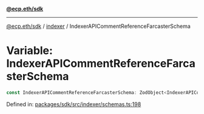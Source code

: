 [**@ecp.eth/sdk**](../../index.mdx)

***

[@ecp.eth/sdk](/sdk-reference/index.mdx) / [indexer](/sdk-reference/indexer/index.mdx) / IndexerAPICommentReferenceFarcasterSchema

# Variable: IndexerAPICommentReferenceFarcasterSchema

```ts
const IndexerAPICommentReferenceFarcasterSchema: ZodObject<IndexerAPICommentReferenceFarcasterSchemaType>;
```

Defined in: [packages/sdk/src/indexer/schemas.ts:198](https://github.com/ecp-eth/comments-monorepo/blob/main/packages/sdk/src/indexer/schemas.ts#L198)
